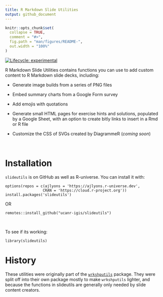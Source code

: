 ```yaml
---
title: R Markdown Slide Utilities 
output: github_document
---
```


<!-- README.md is generated from README.Rmd. Edit this file, not that one -->

```r
knitr::opts_chunk$set(
  collapse = TRUE,
  comment = "#>",
  fig.path = "man/figures/README-",
  out.width = "100%"
)
```

<!-- badges: start -->
[![Lifecycle: experimental](https://img.shields.io/badge/lifecycle-experimental-orange.svg)](https://lifecycle.r-lib.org/articles/stages.html#experimental)  
<!-- badges: end -->

R Markdown Slide Utilities contains functions you can use to add custom content to R Markdown slide decks, including:

- Generate image builds from a series of PNG files 

- Embed summary charts from a Google Form survey

- Add emojis with quotations

- Generate small HTML pages for exercise hints and solutions, populated by a Google Sheet, with an option to create bitly links to insert in a Rmd or R file

- Customize the CSS of SVGs created by DiagrammeR (*coming soon*)

\

# Installation

`slideutils` is on GitHub as well as R-universe. You can install it with:

```
options(repos = c(ajlyons = 'https://ajlyons.r-universe.dev',
                 CRAN = 'https://cloud.r-project.org'))
install.packages('slideutils')
```

OR

```
remotes::install_github("ucanr-igis/slideutils")
```

\

To see if its working:

```
library(slideutils)
```

# History

These utilities were originally part of the [`wrkshputils`](https://github.com/ucanr-igis/wrkshputils) package. They were split off into their own package mostly to make `wrkshputils` lighter, and because the functions in slideutils are generally only needed by slide content creators.


